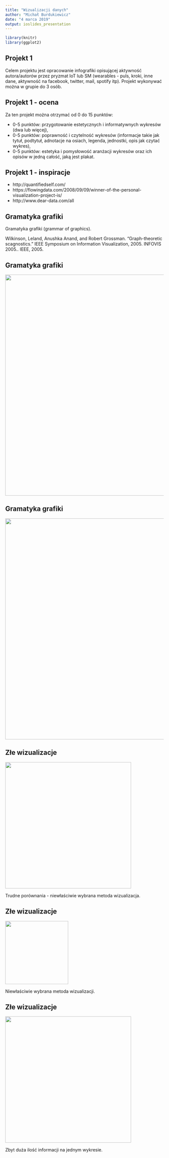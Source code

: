 ```yaml
---
title: "Wizualizacji danych"
author: "Michał Burdukiewicz"
date: "4 marca 2019"
output: ioslides_presentation
---
```


```r
library(knitr)
library(ggplot2)
```


## Projekt 1

Celem projektu jest opracowanie infografiki opisującej aktywność autora/autorów przez pryzmat IoT lub SM (wearables - puls, kroki, inne dane, aktywność na facebook, twitter, mail, spotify itp). 
Projekt wykonywać można w grupie do 3 osób. 

## Projekt 1 - ocena

Za ten projekt można otrzymać od 0 do 15 punktów:

* 0-5 punktów: przygotowanie estetycznych i informatywnych wykresów (dwa lub więcej),
* 0-5 punktów: poprawność i czytelność wykresów (informacje takie jak tytuł, podtytuł, adnotacje na osiach, legenda, jednostki, opis jak czytać wykres),
* 0-5 punktów: estetyka i pomysłowość aranżacji wykresów oraz ich opisów w jedną całość, jaką jest plakat.

## Projekt 1 - inspiracje

* http://quantifiedself.com/
* https://flowingdata.com/2008/09/09/winner-of-the-personal-visualization-project-is/
* http://www.dear-data.com/all

## Gramatyka grafiki

Gramatyka grafiki (grammar of graphics).

Wilkinson, Leland, Anushka Anand, and Robert Grossman. "Graph-theoretic scagnostics." IEEE Symposium on Information Visualization, 2005. INFOVIS 2005.. IEEE, 2005.

## Gramatyka grafiki

<img src="https://blog.gtwang.org/wp-content/uploads/2016/07/ggplot-grammar-of-graphics-stack-1.png" width="700px">

## Gramatyka grafiki

<img src="https://cdn-images-1.medium.com/max/2000/1*mcLnnVdHNg-ikDbHJfHDNA.png" width="700px">

## Złe wizualizacje

<img src="https://undullify.com/wp-content/uploads/2016/05/data-viz-mistakes-4-impossible-comparisons.png" width="400px">

Trudne porównania - niewłaściwie wybrana metoda wizualizacja.

## Złe wizualizacje

<img src="https://deliveryimages.acm.org/10.1145/3240000/3231772/ins03.gif" width="200px">

Niewłaściwie wybrana metoda wizualizacji.

## Złe wizualizacje

<img src="https://www.datapine.com/blog/wp-content/uploads/2015/10/Percent-of-Job-Loses-Relative-to-Peak-Employment-Month.jpg" width="400px">

Zbyt duża ilość informacji na jednym wykresie.
